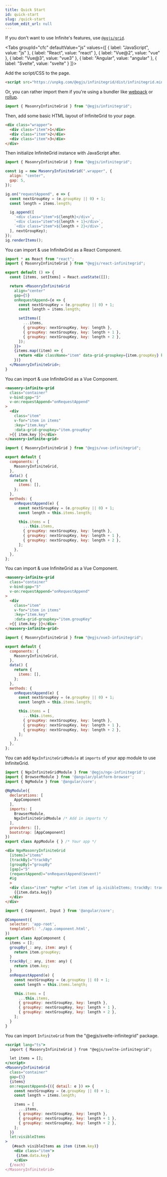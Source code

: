 ```yaml
---
title: Quick Start
id: quick-start
slug: /quick-start
custom_edit_url: null
---
```

If you don't want to use Infinite's features, use [`@egjs/grid`](https://github.com/naver/egjs-grid).



<Tabs
  groupId="cfc"
  defaultValue="js"
  values={[
    { label: "JavaScript", value: "js" },
    { label: "React", value: "react" },
    { label: "Vue@2", value: "vue" },
    { label: "Vue@3", value: "vue3" },
    { label: "Angular", value: "angular" },
    { label: "Svelte", value: "svelte" }
  ]}>
  <TabItem value="js">

Add the script/CSS to the page.
```html
<script src="https://unpkg.com/@egjs/infinitegrid/dist/infinitegrid.min.js" crossorigin="anonymous"></script>
```

Or, you can rather import them if you're using a bundler like [webpack](https://webpack.js.org/) or [rollup](https://rollupjs.org/guide/en/).
```js
import { MasonryInfiniteGrid } from "@egjs/infinitegrid";
```

Then, add some basic HTML layout of InfiniteGrid to your page.

```html
<div class="wrapper">
  <div class="item">1</div>
  <div class="item">2</div>
  <div class="item">3</div>
</div>
```
Then initialize InfiniteGrid instance with JavaScript after.

```js
import { MasonryInfiniteGrid } from "@egjs/infinitegrid";

const ig = new MasonryInfiniteGrid(".wrapper", {
  align: "center",
  gap: 5,
});

ig.on("requestAppend", e => {
  const nextGroupKey = (e.groupKey || 0) + 1;
  const length = items.length;

  ig.append([
    `<div class="item">${length}</div>`,
    `<div class="item">${length + 1}</div>`,
    `<div class="item">${length + 2}</div>`,
  ], nextGroupKey);
});
ig.renderItems();
```

  </TabItem>
  <TabItem value="react">

You can import & use InfiniteGrid as a React Component.

```jsx title="SomeComponent.jsx"
import * as React from "react";
import { MasonryInfiniteGrid } from "@egjs/react-infinitegrid";

export default () => {
  const [items, setItems] = React.useState([]);

  return <MasonryInfiniteGrid
    align="center"
    gap={5}
    onRequestAppend={e => {
      const nextGroupKey = (e.groupKey || 0) + 1;
      const length = items.length;

      setItems([
        ...items,
        { groupKey: nextGroupKey, key: length },
        { groupKey: nextGroupKey, key: length + 1 },
        { groupKey: nextGroupKey, key: length + 2 },
      ]);
    }}>
    {items.map((item) => {
      return <div className="item" data-grid-groupkey={item.groupKey} key={item.key}>{item.key}</div>
    })}
  </MasonryInfiniteGrid>;
}
```

  </TabItem>
  <TabItem value="vue">
You can import & use InfiniteGrid as a Vue Component.

```html title="<template>"
<masonry-infinite-grid
  class="container"
  v-bind:gap="5"
  v-on:requestAppend="onRequestAppend"
>
  <div
    class="item"
    v-for="item in items"
    :key="item.key"
    :data-grid-groupkey="item.groupKey"
  >{{ item.key }}</div>
</masonry-infinite-grid>
```

```js title="<script>"
import { MasonryInfiniteGrid } from "@egjs/vue-infinitegrid";

export default {
  components: {
    MasonryInfiniteGrid,
  },
  data() {
    return {
      items: [],
    };
  },
  methods: {
    onRequestAppend(e) {
      const nextGroupKey = (e.groupKey || 0) + 1;
      const length = this.items.length;

      this.items = [
        ...this.items,
        { groupKey: nextGroupKey, key: length },
        { groupKey: nextGroupKey, key: length + 1 },
        { groupKey: nextGroupKey, key: length + 2 },
      ];
    },
  },
};

```

  </TabItem>
  <TabItem value="vue3">
You can import & use InfiniteGrid as a Vue Component.

```html title="<template>"
<masonry-infinite-grid
  class="container"
  v-bind:gap="5"
  v-on:requestAppend="onRequestAppend"
>
  <div
    class="item"
    v-for="item in items"
    :key="item.key"
    :data-grid-groupkey="item.groupKey"
  >{{ item.key }}</div>
</masonry-infinite-grid>
```

```js title="<script>"
import { MasonryInfiniteGrid } from "@egjs/vue3-infinitegrid";

export default {
  components: {
    MasonryInfiniteGrid,
  },
  data() {
    return {
      items: [],
    };
  },
  methods: {
    onRequestAppend(e) {
      const nextGroupKey = (e.groupKey || 0) + 1;
      const length = this.items.length;

      this.items = [
        ...this.items,
        { groupKey: nextGroupKey, key: length },
        { groupKey: nextGroupKey, key: length + 1 },
        { groupKey: nextGroupKey, key: length + 2 },
      ];
    },
  },
};

```
  </TabItem>
  <TabItem value="angular">

You can add `NgxInfiniteGridModule` at `imports` of your app module to use InfiniteGrid.

```js title="app.module.ts"
import { NgxInfiniteGridModule } from '@egjs/ngx-infinitegrid';
import { BrowserModule } from '@angular/platform-browser';
import { NgModule } from '@angular/core';

@NgModule({
  declarations: [
    AppComponent
  ],
  imports: [
    BrowserModule,
    NgxInfiniteGridModule /* Add in imports */
  ],
  providers: [],
  bootstrap: [AppComponent]
})
export class AppModule { } /* Your app */
```

```html title="app.component.html"
<div NgxMasonryInfiniteGrid
  [items]="items"
  [trackBy]="trackBy"
  [groupBy]="groupBy"
  [gap]="5"
  (requestAppend)="onRequestAppend($event)"
  #ig
  >
  <div class="item" *ngFor ="let item of ig.visibleItems; trackBy: trackBy;">
    {{item.data.key}}
  </div>
</div>
```

```js title="app.component.ts"
import { Component, Input } from '@angular/core';

@Component({
  selector: 'app-root',
  templateUrl: './app.component.html',
})
export class AppComponent {
  items = [];
  groupBy(_: any, item: any) {
    return item.groupKey;
  }
  trackBy(_: any, item: any) {
    return item.key;
  }
  onRequestAppend(e) {
    const nextGroupKey = (e.groupKey || 0) + 1;
    const length = this.items.length;

    this.items = [
      ...this.items,
      { groupKey: nextGroupKey, key: length },
      { groupKey: nextGroupKey, key: length + 1 },
      { groupKey: nextGroupKey, key: length + 2 },
    ];
  }
}
```
  </TabItem>
  <TabItem value="svelte">

You can import `InfiniteGrid` from the "@egjs/svelte-infinitegrid" package.

```jsx title="App.svelte"
<script lang="ts">
  import { MasonryInfiniteGrid } from "@egjs/svelte-infinitegrid";

  let items = [];
</script>
<MasonryInfiniteGrid
  class="container"
  gap={5}
  {items}
  on:requestAppend={({ detail: e }) => {
    const nextGroupKey = (e.groupKey || 0) + 1;
    const length = items.length;

    items = [
      ...items,
      { groupKey: nextGroupKey, key: length },
      { groupKey: nextGroupKey, key: length + 1 },
      { groupKey: nextGroupKey, key: length + 2 },
    ];
  }}
  let:visibleItems
>
   {#each visibleItems as item (item.key)}
    <div class="item">
     {item.data.key}
    </div>
  {/each}
</MasonryInfiniteGrid>
```

  </TabItem>
</Tabs>

